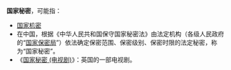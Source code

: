 '''国家秘密'''，可能指：

*[[国家机密|国家机密]]
*在中国，根据《中华人民共和国保守国家秘密法》由法定机构（各级人民政府的“[[国家保密局|国家保密局]]”）依法确定保密范围、保密级别、保密时限的法定秘密，称为“国家秘密”。
*《[[国家秘密_(电视剧)|国家秘密 (电视剧)]]》：英国的一部电视剧。

{{disambig|Cat=四字消歧义}}